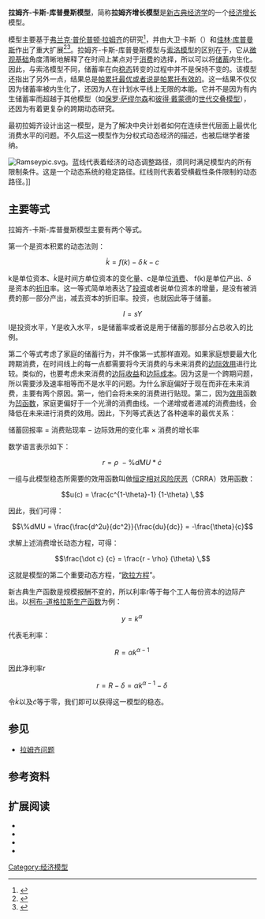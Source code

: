 '''拉姆齐-卡斯-库普曼斯模型'''，简称'''拉姆齐增长模型'''是[[新古典经济学|新古典经济学]]的一个[[经济增长|经济增长]]模型。

模型主要基于[[弗兰克·普伦普顿·拉姆齐|弗兰克·普伦普顿·拉姆齐]]的研究<ref>{{cite journal |first=Frank P. |last=Ramsey |title=A Mathematical Theory of Saving |url=https://archive.org/details/sim_economic-journal_1928-12_38_152/page/543 |journal=[[Economic_Journal|Economic Journal]] |volume=38 |issue=152 |year=1928 |pages=543–559 |doi= |jstor=2224098 }}</ref>，并由大卫·卡斯（{{lang|en|David Cass}}）和[[特亚林·科普曼斯|佳林·库普曼斯]]作出了重大扩展<ref>{{cite journal |first=David |last=Cass |title=Optimum Growth in an Aggregative Model of Capital Accumulation |journal=[[Review_of_Economic_Studies|Review of Economic Studies]] |volume=32 |issue=3 |year=1965 |pages=233–240 |jstor=2295827 }}</ref><ref>{{cite book |last=Koopmans |first=T. C. |year=1965 |chapter=On the Concept of Optimal Economic Growth |title=The Economic Approach to Development Planning |location=Chicago |publisher=Rand McNally |pages= |isbn= }}</ref>。拉姆齐-卡斯-库普曼斯模型与[[索洛模型|索洛模型]]的区别在于，它从[[微观基础|微观基础]]角度清晰地解释了在时间上某点对于[[消费|消费]]的选择，所以可以将[[储蓄|储蓄]]内生化。因此，与索洛模型不同，储蓄率在向[[穩態_(系統)|稳态]]转变的过程中并不是保持不变的。该模型还指出了另外一点，结果总是[[帕累托最优|帕累托最优或者说是帕累托有效的]]。这一结果不仅仅因为储蓄率被内生化了，还因为人在计划水平线上无限的本能。它并不是因为有内生储蓄率而超越于其他模型（如[[保罗·萨缪尔森|保罗·萨缪尔森]]和[[彼得·戴蒙德|彼得·戴蒙德]]的[[世代交叠模型|世代交叠模型]]），还因为有着更复杂的跨期动态研究。

最初拉姆齐设计出这一模型，是为了解决中央计划者如何在连续世代层面上最优化消费水平的问题。不久后这一模型作为分权式动态经济的描述，也被后继学者接纳。

[[Image:Ramseypic.svg|thumb]]。蓝线代表着经济的动态调整路径，须同时满足模型内的所有限制条件。这是一个动态系统的稳定路径。红线则代表着受横截性条件限制的动态路径。]]

== 主要等式 ==
拉姆齐-卡斯-库普曼斯模型主要有两个等式。

第一个是资本积累的动态法则：
:<math>\dot{k}=f(k) - \delta\,k - c</math>

k是单位资本、<math>\dot{k}</math>是时间方单位资本的变化量、c是单位[[消费|消费]]、 f(k)是单位产出、<math>\delta\,</math>是资本的[[折旧|折旧]]率。这一等式简单地表达了[[投资|投资]]或者说单位资本的增量，是没有被消费的那一部分产出，减去资本的折旧率。投资，也就因此等于储蓄。

:<math>I=sY</math>
I是投资水平，Y是收入水平，s是储蓄率或者说是用于储蓄的那部分占总收入的比例。

第二个等式考虑了家庭的储蓄行为，并不像第一式那样直观。如果家庭想要最大化跨期消费，在时间线上的每一点都需要将今天消费的与未来消费的[[边际效用|边际效用]]进行比较。类似的，也要考虑未来消费的[[边际收益|边际收益]]和[[边际成本|边际成本]]。因为这是一个跨期问题，所以需要涉及速率相等而不是水平的问题。为什么家庭偏好于现在而非在未来消费，主要有两个原因。第一，他们会将未来的消费进行贴现。第二，因为[[效用|效用]]函数为[[凹函数|凹函数]]，家庭更偏好于一个光滑的消费曲线。一个递增或者递减的消费曲线，会降低在未来进行消费的效用。因此，下列等式表达了各种速率的最优关系：

储蓄回报率 = 消费贴现率 − 边际效用的变化率 × 消费的增长率

数学语言表示如下：

:<math>r = \rho\ - \%dMU*\dot c \,</math>

一组与此模型稳态所需要的效用函数叫做[[恒定相对风险厌恶|恒定相对风险厌恶]]（CRRA）效用函数：

:<math>u(c) = \frac{c^{1-\theta}-1} {1-\theta} \,</math>

因此，我们可得：

:<math>\%dMU = \frac{\frac{d^2u}{dc^2}}{\frac{du}{dc}} = -\frac{\theta}{c}</math>

求解上述消费增长动态方程，可得：

:<math>\frac{\dot c} {c} = \frac{r - \rho} {\theta} \,</math>

这就是模型的第二个重要动态方程，“[[欧拉方程|欧拉方程]]”。

新古典生产函数是规模报酬不变的，所以利率r等于每个工人每份资本的边际产出。以[[柯布-道格拉斯生产函数|柯布-道格拉斯生产函数]]为例：

:<math>y=k^\alpha \,</math>

代表毛利率：

:<math>R = \alpha k^{\alpha-1} \,</math>

因此净利率r

:<math>r = R - \delta = \alpha k^{\alpha-1} - \delta \,</math>

令<math>\dot k</math>以及<math>\dot c</math>等于零，我们即可以获得这一模型的稳态。

== 参见 ==
*[[拉姆齐问题|拉姆齐问题]]

== 参考资料 ==
{{Reflist}}

== 扩展阅读 ==
*{{cite book |first1= Robert J. |last1= Barro |authorlink1=Robert J. Barro |first2= Xavier |authorlink2= Xavier Sala-i-Martin |last2= Sala-i-Martin |chapter=Growth Models with Consumer Optimization |title=Economic Growth |location=New York |publisher=McGraw-Hill |year=2004 |edition=Second |isbn=0-262-02553-1 |pages=85–142 }}
*{{cite book |first=Olivier Jean |last=Blanchard |first2=Stanley |last2=Fischer |chapter=Consumption and Investment: Basic Infinite Horizon Models |title=Lectures on Macroeconomics |url=https://archive.org/details/lecturesonmacroe00blan_057 |location=Cambridge |publisher=MIT Press |year=1989 |isbn=0-262-02283-4 |pages=[https://archive.org/details/lecturesonmacroe00blan_057/page/n46 37]–89 }}
*{{cite book |first=Partha S. |last=Dasgupta |first2=Geoffrey M. |last2=Heal |title=Economic Theory and Exhaustible Resources |url=https://archive.org/details/economictheoryex00dasg |location=Cambridge, UK |publisher=Cambridge University Press |year=1979 |isbn=0-7202-0312-0 }}
*{{cite book |first=David |last=Romer |authorlink=David Romer |chapter=Infinite-Horizon and Overlapping-Generations Models |title=Advanced Macroeconomics |edition=Fourth |location=New York |publisher=McGraw-Hill |year=2011 |pages=49–77 |isbn=978-0-07-351137-5 }}

{{Macroeconomics}}
{{DEFAULTSORT:Ramsey-Cass-Koopmans model}}
[[Category:经济模型|Category:经济模型]]